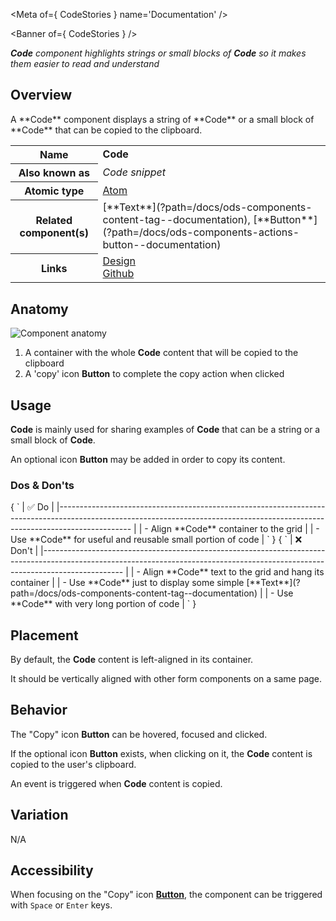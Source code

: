 
<Meta of={ CodeStories } name='Documentation' />

<Banner of={ CodeStories } />

_**Code** component highlights strings or small blocks of **Code** so it makes them easier to read and understand_

## Overview
<div>
  <div id='description'>
    A **Code** component displays a string of **Code** or a small block of **Code** that can be copied to the clipboard.
  </div>
  <table>
    <tbody>
    <tr>
      <th scope="row">Name</th>
      <td><strong>Code</strong></td>
    </tr>
    <tr>
      <th scope="row">Also known as</th>
      <td><em>Code snippet</em></td>
    </tr>
    <tr>
      <th scope="row">Atomic type</th>
      <td>
        <a href='https://atomicdesign.bradfrost.com/chapter-2/#atoms'>Atom<OdsIcon
          name={ ODS_ICON_NAME.externalLink }
          style={ { fontSize: '.7rem', paddingLeft: '.3rem', paddingRight: '.2rem' } }></OdsIcon></a>
      </td>
    </tr>
    <tr>
      <th scope="row">Related component(s)</th>
      <td>
        [**Text**](?path=/docs/ods-components-content-tag--documentation),
        [**Button**](?path=/docs/ods-components-actions-button--documentation)
      </td>
    </tr>
    <tr>
      <th scope="row">Links</th>
      <td>
        <a href='https://www.figma.com/proto/tIKzHa5KvHHyosgIgyBswB/Design-Tokens'>Design<OdsIcon
          name={ ODS_ICON_NAME.externalLink }
          style={ { fontSize: '.7rem', paddingLeft: '.3rem', paddingRight: '.2rem' } }></OdsIcon></a><br />
        <a href='https://github.com/ovh/design-system/tree/master/packages/components/src/code'>Github<OdsIcon
          name={ ODS_ICON_NAME.externalLink }
          style={ { fontSize: '.7rem', paddingLeft: '.3rem', paddingRight: '.2rem' } }></OdsIcon></a>
      </td>
    </tr>
    </tbody>
  </table>
</div>

## Anatomy

![Component anatomy](components/code/anatomy.png "Component anatomy")

1. A container with the whole **Code** content that will be copied to the clipboard
2. A 'copy' icon **Button** to complete the copy action when clicked

## Usage

**Code** is mainly used for sharing examples of **Code** that can be a string or a small block of **Code**.

An optional icon **Button** may be added in order to copy its content.

### Dos & Don'ts

<Markdown>
  { `
| ✅ Do                                                                                                                                                                           |
|------------------------------------------------------------------------------------------------------------------------------------------------------------------------------ |
| - Align **Code** container to the grid                                                                                                                                         |
| - Use **Code** for useful and reusable small portion of code                                                                                                                   |
` }
</Markdown>

<Markdown>
  { `
| ❌ Don't                                                                                                                                                                          |
|-------------------------------------------------------------------------------------------------------------------------------------------------------------------------------- |
| - Align **Code** text to the grid and hang its container                                                                                                                         |
| - Use **Code** just to display some simple [**Text**](?path=/docs/ods-components-content-tag--documentation)                                                                     |
| - Use **Code** with very long portion of code                                                                                                                                    |
` }
</Markdown>

## Placement

By default, the **Code** content is left-aligned in its container.

It should be vertically aligned with other form components on a same page.

## Behavior

The "Copy" icon **Button** can be hovered, focused and clicked.

If the optional icon **Button** exists, when clicking on it, the **Code** content is copied to the user's clipboard.

An event is triggered when **Code** content is copied.

## Variation

N/A

## Accessibility

When focusing on the "Copy" icon [**Button**](?path=/docs/ods-components-actions-button--documentation), the component can be triggered with `Space` or `Enter` keys.
